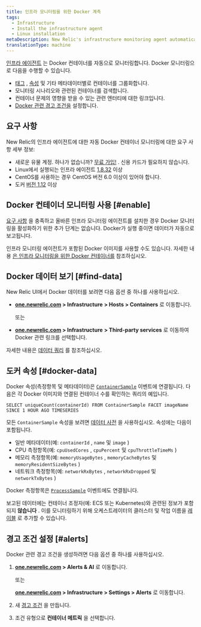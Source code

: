 ```yaml
---
title: 인프라 모니터링을 위한 Docker 계측
tags:
  - Infrastructure
  - Install the infrastructure agent
  - Linux installation
metaDescription: New Relic's infrastructure monitoring agent automatically instruments Docker to collect container metrics and metadata.
translationType: machine
---
```


[인프라 에이전트](/docs/welcome-new-relic-infrastructure) 는 Docker 컨테이너를 자동으로 모니터링합니다. Docker 모니터링으로 다음을 수행할 수 있습니다.

* [태그](/docs/new-relic-one/use-new-relic-one/core-concepts/tagging-use-tags-organize-group-what-you-monitor) , [속성](#docker-data) 및 기타 메타데이터별로 컨테이너를 그룹화합니다.
* 모니터링 시나리오와 관련된 컨테이너를 검색합니다.
* 컨테이너 문제의 영향을 받을 수 있는 관련 엔터티에 대한 링크입니다.
* [Docker 관련 경고 조건을](#alerts) 설정합니다.

## 요구 사항

New Relic의 인프라 에이전트에 대한 자동 Docker 컨테이너 모니터링에 대한 요구 사항 세부 정보:

* 새로운 유물 계정. 하나가 없습니까? [무료 가입!](https://newrelic.com/signup) . 신용 카드가 필요하지 않습니다.
* Linux에서 실행되는 인프라 에이전트 [1.8.32](/docs/release-notes/infrastructure-release-notes/infrastructure-agent-release-notes/new-relic-infrastructure-agent-1832) 이상
* CentOS를 사용하는 경우 CentOS 버전 6.0 이상이 있어야 합니다.
* 도커 [버전 1.12](https://www.docker.com/blog/docker-1-12-built-in-orchestration/) 이상

## Docker 컨테이너 모니터링 사용 [#enable]

[요구 사항](#requirements) 을 충족하고 올바른 인프라 모니터링 에이전트를 설치한 경우 Docker 모니터링을 활성화하기 위한 추가 단계는 없습니다. Docker가 실행 중이면 데이터가 자동으로 보고됩니다.

인프라 모니터링 에이전트가 포함된 Docker 이미지를 사용할 수도 있습니다. 자세한 내용 [은 인프라 모니터링을 위한 Docker 컨테이너를](/docs/infrastructure/install-infrastructure-agent/linux-installation/docker-container-infrastructure-monitoring) 참조하십시오.

## Docker 데이터 보기 [#find-data]

New Relic UI에서 Docker 데이터를 보려면 다음 옵션 중 하나를 사용하십시오.

* **[one.newrelic.com](https://one.newrelic.com) > Infrastructure** **> Hosts > Containers** 로 이동합니다.

  또는

* **[one.newrelic.com](https://one.newrelic.com) > Infrastructure** **> Third-party services** 로 이동하여 Docker 관련 링크를 선택합니다.

자세한 내용은 [데이터 쿼리](/docs/using-new-relic/data/understand-data/query-new-relic-data) 를 참조하십시오.

## 도커 속성 [#docker-data]

Docker 속성(측정항목 및 메타데이터)은 [`ContainerSample`](/attribute-dictionary/?event=ContainerSample) 이벤트에 연결됩니다. 다음은 각 Docker 이미지와 연결된 컨테이너 수를 확인하는 쿼리의 예입니다.

```
SELECT uniqueCount(containerId) FROM ContainerSample FACET imageName SINCE 1 HOUR AGO TIMESERIES
```

모든 `ContainerSample` 속성을 보려면 [데이터 사전](/attribute-dictionary/?event=ContainerSample) 을 사용하십시오. 속성에는 다음이 포함됩니다.

* 일반 메타데이터(예: `containerId` , `name` 및 `image` )
* CPU 측정항목(예: `cpuUsedCores` , `cpuPercent` 및 `cpuThrottleTimeMs` )
* 메모리 측정항목(예: `memoryUsageBytes` , `memoryCacheBytes` 및 `memoryResidentSizeBytes` )
* 네트워크 측정항목(예: `networkRxBytes` , `networkRxDropped` 및 `networkTxBytes` )

Docker 측정항목은 [`ProcessSample`](/attribute-dictionary/?event=ProcessSample) 이벤트에도 연결됩니다.

보고된 데이터에는 컨테이너 조정자(예: ECS 또는 Kubernetes)와 관련된 정보가 포함되지 **않습니다** . 이를 모니터링하기 위해 오케스트레이터의 클러스터 및 작업 이름을 [레이블](https://docs.docker.com/ee/ucp/admin/configure/add-labels-to-cluster-nodes/) 로 추가할 수 있습니다.

## 경고 조건 설정 [#alerts]

Docker 관련 경고 조건을 생성하려면 다음 옵션 중 하나를 사용하십시오.

1. **[one.newrelic.com](https://one.newrelic.com) > Alerts & AI** 로 이동합니다.

   또는

   **[one.newrelic.com](https://one.newrelic.com) > Infrastructure > Settings > Alerts** 로 이동합니다.

2. 새 [경고 조건](/docs/alerts/new-relic-alerts/defining-conditions/create-alert-conditions) 을 만듭니다.

3. 조건 유형으로 **컨테이너 메트릭** 을 선택합니다.